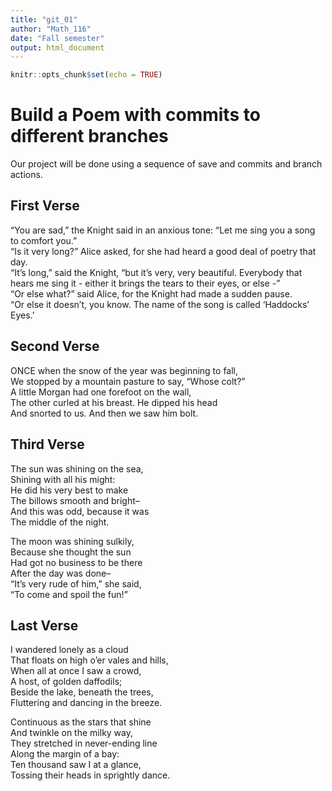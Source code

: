 ---
title: "git_01"
author: "Math_116"
date: "Fall semester"
output: html_document
---

```{r setup, include=FALSE}
knitr::opts_chunk$set(echo = TRUE)
```
# Build a Poem with commits to different branches
Our project will be done using a sequence of save and commits and branch actions.
<!-- Do not modify or change any text in "!--" bracketed areas such as this --- these are instructions to
you, if you change any of this the git program will notice it and compromise your git merging strategy !-->

## First Verse 
<!--Put the first five lines of a poem by Lewis Carrol in this section!-->
“You are sad,” the Knight said in an anxious tone: “Let me sing you a song to comfort you.”  
“Is it very long?” Alice asked, for she had heard a good deal of poetry that day.  
“It's long,” said the Knight, “but it's very, very beautiful. Everybody that hears me sing it - either it brings the tears to their eyes, or else -”  
“Or else what?” said Alice, for the Knight had made a sudden pause.  
“Or else it doesn't, you know. The name of the song is called ‘Haddocks' Eyes.’  

## Second Verse
<!--Put the first five lines of a poem by Robert Frost here!-->
ONCE when the snow of the year was beginning to fall,	  
We stopped by a mountain pasture to say, “Whose colt?”	  
A little Morgan had one forefoot on the wall,	  
The other curled at his breast. He dipped his head	  
And snorted to us. And then we saw him bolt.	 	     

## Third Verse
<!--Put the first two verses of The Walrus and the Carpenter here!-->
The sun was shining on the sea,   
   Shining with all his might:  
He did his very best to make   
   The billows smooth and bright--   
And this was odd, because it was  
   The middle of the night.  

The moon was shining sulkily,   
   Because she thought the sun  
Had got no business to be there   
   After the day was done--   
“It’s very rude of him," she said,  
   “To come and spoil the fun!”  
   
## Last Verse
<!--Put a short poem of your choice 8-20 lines,here!-->
I wandered lonely as a cloud   
That floats on high o'er vales and hills,   
When all at once I saw a crowd,   
A host, of golden daffodils;   
Beside the lake, beneath the trees,   
Fluttering and dancing in the breeze.   

Continuous as the stars that shine   
And twinkle on the milky way,   
They stretched in never-ending line   
Along the margin of a bay:   
Ten thousand saw I at a glance,   
Tossing their heads in sprightly dance.   
